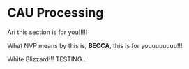 # CAU Processing {#cau}

Ari this section is for you!!!!!

What NVP means by this is, **BECCA**, this is for youuuuuuuu!!!

White Blizzard!!!
TESTING...

